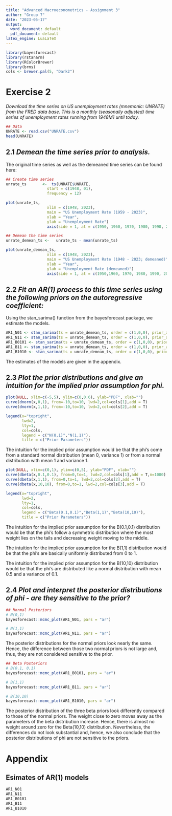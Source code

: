 ```yaml
---
title: "Advanced Macroeconometrics - Assignment 3"
author: "Group 7"
date: "2023-05-17"
output:
  word_document: default
  pdf_document: default
latex_engine: LuaLaTeX
---
```


```r
library(bayesforecast)
library(rstanarm)
library(RColorBrewer)
library(brms)
cols <- brewer.pal(5, "Dark2")
```

# Exercise 2 

*Download the time series on US unemployment rates (mnemonic: UNRATE) from the FRED data base. This is a monthly (seasonally adjusted) time series of unemployment rates running from 1948M1 until today.*

```r
## Data
UNRATE <- read.csv("UNRATE.csv")
head(UNRATE)
```

## 2.1 *Demean the time series prior to analysis.*
The original time series as well as the demeaned time series can be found here:

```r
## Create time series 
unrate_ts       <-  ts(UNRATE$UNRATE, 
                  start = c(1948, 01), 
                  frequency = 12)

plot(unrate_ts, 
                  xlim = c(1948, 2023), 
                  main = "US Unemployment Rate (1959 - 2023)", 
                  xlab = "Year", 
                  ylab = "Unemployment Rate")
                  axis(side = 1, at = c(1950, 1960, 1970, 1980, 1990, 2000, 2010, 2020), font.axis = 2)

## Demean the time series 
unrate_demean_ts <-   unrate_ts - mean(unrate_ts)

plot(unrate_demean_ts, 
                  xlim = c(1948, 2023), 
                  main = "US Unemployment Rate (1948 - 2023; demeaned)", 
                  xlab = "Year", 
                  ylab = "Unemployment Rate (demeaned)")
                  axis(side = 1, at = c(1950,1960, 1970, 1980, 1990, 2000, 2010, 2020), font.axis = 2)
```

## 2.2 *Fit an AR(1) process to this time series using the following priors on the autoregressive coefficient:*
Using the stan_sarima() function from the bayesforecast package, we estimate the models.

```r
AR1_N01 <- stan_sarima(ts = unrate_demean_ts, order = c(1,0,0), prior_ar = bayesforecast::normal(0,1))
AR1_N11 <- stan_sarima(ts = unrate_demean_ts, order = c(1,0,0), prior_ar = bayesforecast::normal(1,1))
AR1_B0101 <- stan_sarima(ts = unrate_demean_ts, order = c(1,0,0), prior_ar = bayesforecast::beta(0.1,0.1))
AR1_B11 <- stan_sarima(ts = unrate_demean_ts, order = c(1,0,0), prior_ar = bayesforecast::beta(1,1))
AR1_B1010 <- stan_sarima(ts = unrate_demean_ts, order = c(1,0,0), prior_ar = bayesforecast::beta(10,10))
```

The estimates of the models are given in the appendix.

## 2.3 *Plot the prior distributions and give an intuition for the implied prior assumption for phi.*

```r
plot(NULL, xlim=c(-5,5), ylim=c(0,0.6), ylab="PDF", xlab="")
curve(dnorm(x,0,1), from=-10,to=10, lwd=2,col=cols[1],add = T)
curve(dnorm(x,1,1), from=-10,to=10, lwd=2,col=cols[2],add = T)

legend(x="topright",
       lwd=2,
       lty=1,
       col=cols,
       legend = c("N(0,1)","N(1,1)"),
       title = c("Prior Parameters"))
```
The intuition for the implied prior assumption would be that the phi's come from a standard normal distribution (mean 0, variance 1) or from a normal distribution with mean 1 and variance 1. 

```r
plot(NULL, xlim=c(0,1), ylim=c(0,5), ylab="PDF", xlab="")
curve(dbeta(x,0.1,0.1), from=0,to=1, lwd=2,col=cols[1],add = T,n=1000)
curve(dbeta(x,1,1), from=0,to=1, lwd=2,col=cols[2],add = T)
curve(dbeta(x,10,10), from=0,to=1, lwd=2,col=cols[3],add = T)

legend(x="topright",
       lwd=2,
       lty=1,
       col=cols,
       legend = c("Beta(0.1,0.1)","Beta(1,1)","Beta(10,10)"),
       title = c("Prior Parameters"))
```

The intuition for the implied prior assumption for the B(0.1,0.1) distribution would be that the phi's  follow a symmetric distribution where the most weight lies on the tails and decreasing weight moving to the middle. 

The intuition for the implied prior assumption for the B(1,1) distribution would be that the phi's are basically uniformly distributed from 0 to 1. 

The intuition for the implied prior assumption for the B(10,10) distribution would be that the phi's are distributed like a normal distribution with mean 0.5 and a variance of 0.1. 

## 2.4 *Plot and interpret the posterior distributions of phi - are they sensitive to the prior?*

```r
## Normal Posteriors
# N(0,1)
bayesforecast::mcmc_plot(AR1_N01, pars = "ar")

# N(1,1)
bayesforecast::mcmc_plot(AR1_N11, pars = "ar")
```
The posterior distributions for the normal priors look nearly the same. Hence, the difference between those two normal priors is not large and, thus, they are not considered sensitive to the prior. 


```r
## Beta Posteriors
# B(0.1, 0.1)
bayesforecast::mcmc_plot(AR1_B0101, pars = "ar")

# B(1,1)
bayesforecast::mcmc_plot(AR1_B11, pars = "ar")

# B(10,10)
bayesforecast::mcmc_plot(AR1_B1010, pars = "ar")
```
The posterior distribution of the three beta priors look differently compared to those of the normal priors. The weight close to zero moves away as the parameters of the beta distribution increase. Hence, there is almost no weight around zero for the Beta(10,10) distribution. Nevertheless, the differences do not look substantial and, hence, we also conclude that the posterior distributions of phi are not sensitive to the priors. 


# Appendix
## Esimates of AR(1) models
```r
AR1_N01
AR1_N11
AR1_B0101
AR1_B11
AR1_B1010 
```

